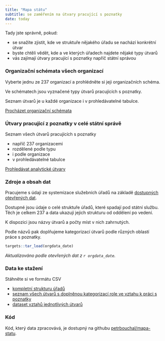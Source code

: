 ```yaml
---
title: "Mapa státu"
subtitle: se zaměřením na útvary pracující s poznatky
date: today
---
```


Tady jste správně, pokud:

- se snažíte zjistit, kde ve struktuře nějakého úřadu se nachází konkrétní útvar
- byste chtěli vědět, kde a ve kterých úřadech najdete nějaké typy útvarů
- vás zajímají útvary pracující s poznatky napříč státní správou


::: {.grid}

::: {.g-col-12 .g-col-md-6}

:::{.box-height}

### Organizační schémata všech organizací

Vyberte jednu ze 237 organizací a prohlédněte si jeji organizačních schéma.

Ve schématech jsou vyznačené typy útvarů pracujících s poznatky.

Seznam útvarů je u každé organizace i v prohledávatelné tabulce.

:::

[[Procházet organizační schémata](/orgs.qmd)]{.btn-primary .btn}

:::

::: {.g-col-12 .g-col-md-6 .box-height}

### Útvary pracující z poznatky v celé státní správě

:::{.box-height}

Seznam všech útvarů pracujících s poznatky

- napříč 237 organizacemi
- rozdělené podle typu
- i podle organizace
- v prohledávatelné tabulce

:::

[[Prohledávat analytické útvary](/analytici.qmd)]{.btn-primary .btn}

:::

:::

:::{.callout-note}

### Zdroje a obsah dat

Pracujeme s údaji ze systemizace služebních úřadů na základě [dostupných otevřených dat](https://data.gov.cz/datov%C3%A1-sada?iri=https://data.gov.cz/zdroj/datov%C3%A9-sady/00007064/846439496).

Dostupné jsou údaje o celé struktuře úřadů, které spadají pod státní službu. Těch je celkem 237 a data ukazují jejich strukturu od oddělení po vedení.

K dispozici jsou názvy útvarů a počty míst v nich zahrnutých.

Podle názvů pak doplňujeme kategorizací útvarů podle různých oblastí práce s poznatky.

```r
targets::tar_load(orgdata_date)
```


*Aktualizováno podle otevřených dat z `r orgdata_date`.*

:::

### Data ke stažení

Stáhněte si ve formátu CSV

- [kompletní strukturu úřadů](data-export/struktura-nodes.csv)
- [seznam všech útvarů s doplněnou kategorizací role ve vztahu k práci s poznatky](data-export/struktura-hierarchie.csv)
- [dataset vztahů jednotlivých útvarů](data-export/struktura-edges.csv)

### Kód

Kód, který data zpracovává, je dostupný na githubu [petrbouchal/mapa-statu](https://github.com/petrbouchal/mapa-statu).


